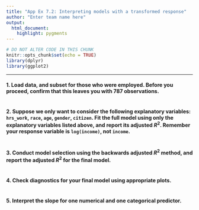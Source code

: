 ```yaml
---
title: "App Ex 7.2: Interpreting models with a transformed response"
author: "Enter team name here"
output: 
  html_document: 
    highlight: pygments
---
```


```r
# DO NOT ALTER CODE IN THIS CHUNK
knitr::opts_chunk$set(echo = TRUE)
library(dplyr)
library(ggplot2)
```

* * *

#### 1. Load data, and subset for those who were employed. Before you proceed, confirm that this leaves you with 787 observations.

```r

```

#### 2. Suppose we only want to consider the following explanatory variables: `hrs_work`, `race`, `age`, `gender`, `citizen`. Fit the full model using only the explanatory variables listed above, and report its adjusted $R^2$. Remember your response variable is `log(income)`, not `income`. 

```r

```

#### 3. Conduct model selection using the backwards adjusted $R^2$ method, and report the adjusted $R^2$ for the final model.

```r

```

#### 4. Check diagnostics for your final model using appropriate plots.

```r

```


#### 5. Interpret the slope for one numerical and one categorical predictor.

```r

```


